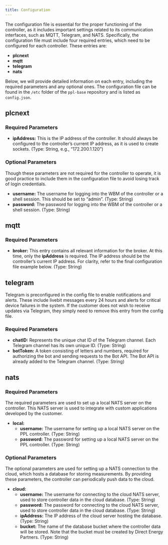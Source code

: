 ```yaml
---
title: Configuration
---
```


The configuration file is essential for the proper functioning of the controller, as it includes important settings related to its communication interfaces, such as MQTT, Telegram, and NATS. Specifically, the configuration file must include four required entries, which need to be configured for each controller. These entries are:

- **plcnext**
- **mqtt**
- **telegram**
- **nats**

Below, we will provide detailed information on each entry, including the required parameters and any optional ones. The configuration file can be found in the `/etc` folder of the `ppl-base` repository and is listed as `config.json`.

## plcnext

### Required Parameters

- **ipAddress:** This is the IP address of the controller. It should always be configured to the controller’s current IP address, as it is used to create sockets. (Type: String, e.g., “172.200.1.120”)

### Optional Parameters

Though these parameters are not required for the controller to operate, it is good practice to include them in the configuration file to avoid losing track of login credentials.

- **username:** The username for logging into the WBM of the controller or a shell session. This should be set to “admin”. (Type: String)
- **password:** The password for logging into the WBM of the controller or a shell session. (Type: String)

## mqtt

### Required Parameters

- **broker:** This entry contains all relevant information for the broker. At this time, only the **ipAddress** is required. The IP address should be the controller’s current IP address. For clarity, refer to the final configuration file example below. (Type: String)

## telegram

Telegram is preconfigured in the config file to enable notifications and alerts. These include livebit messages every 24 hours and alerts for critical device failures in the system. If the customer does not wish to receive updates via Telegram, they simply need to remove this entry from the config file.

### Required Parameters

- **chatID:** Represents the unique chat ID of the Telegram channel. Each Telegram channel has its own unique ID. (Type: String)
- **botToken:** A token consisting of letters and numbers, required for authorizing the bot and sending requests to the Bot API. The Bot API is already added to the Telegram channel. (Type: String)

## nats

### Required Parameters

The required parameters are used to set up a local NATS server on the controller. This NATS server is used to integrate with custom applications developed by the customer.

- **local:**
    - **username:** The username for setting up a local NATS server on the PPL controller. (Type: String)
    - **password:** The password for setting up a local NATS server on the PPL controller. (Type: String)

### Optional Parameters

The optional parameters are used for setting up a NATS connection to the cloud, which hosts a database for storing measurements. By providing these parameters, the controller can periodically push data to the cloud.

- **cloud:**
    - **username:** The username for connecting to the cloud NATS server, used to store controller data in the cloud database. (Type: String)
    - **password:** The password for connecting to the cloud NATS server, used to store controller data in the cloud database. (Type: String)
    - **ipAddress:** The IP address of the cloud server hosting the database. (Type: String)
    - **bucket:** The name of the database bucket where the controller data will be stored. Note that the bucket must be created by Direct Energy Partners. (Type: String)
